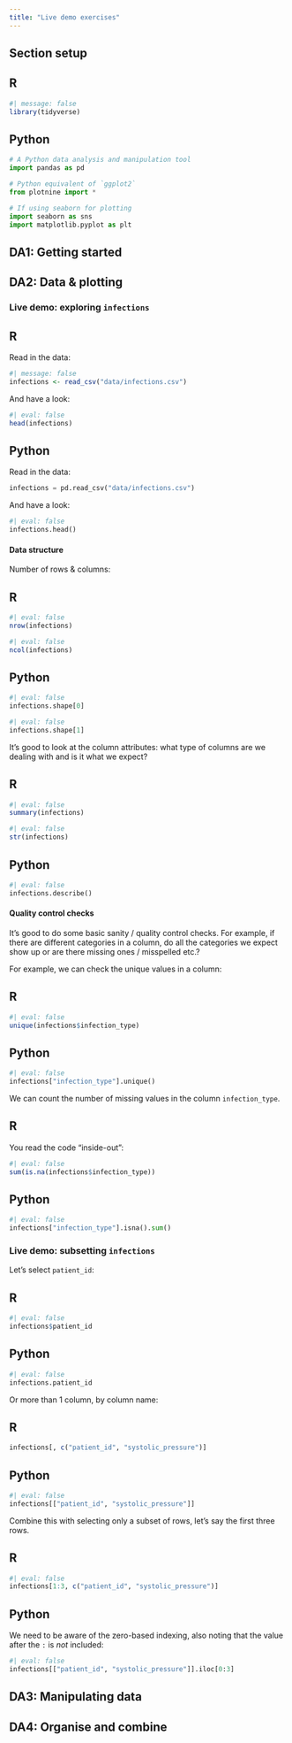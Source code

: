 ```yaml
---
title: "Live demo exercises"
---
```


## Section setup

::: {.panel-tabset group="language"}
## R

```r
#| message: false
library(tidyverse)
```

## Python

```python
# A Python data analysis and manipulation tool
import pandas as pd

# Python equivalent of `ggplot2`
from plotnine import *

# If using seaborn for plotting
import seaborn as sns
import matplotlib.pyplot as plt
```

:::

## DA1: Getting started

## DA2: Data & plotting

### Live demo: exploring `infections`

::: {.panel-tabset group="language"}
## R

Read in the data:

```r
#| message: false
infections <- read_csv("data/infections.csv")
```

And have a look:

```r
#| eval: false
head(infections)
```


## Python

Read in the data:

```python
infections = pd.read_csv("data/infections.csv")
```

And have a look:

```python
#| eval: false
infections.head()
```

:::

#### Data structure

Number of rows & columns:

::: {.panel-tabset group="language"}
## R

```r
#| eval: false
nrow(infections)
```

```r
#| eval: false
ncol(infections)
```

## Python

```python
#| eval: false
infections.shape[0]
```

```python
#| eval: false
infections.shape[1]
```


:::

It's good to look at the column attributes: what type of columns are we dealing with and is it what we expect?

::: {.panel-tabset group="language"}
## R

```r
#| eval: false
summary(infections)
```

```r
#| eval: false
str(infections)
```

## Python

```python
#| eval: false
infections.describe()
```

:::

#### Quality control checks

It's good to do some basic sanity / quality control checks. For example, if there are different categories in a column, do all the categories we expect show up or are there missing ones / misspelled etc.?

For example, we can check the unique values in a column:

::: {.panel-tabset group="language"}
## R

```r
#| eval: false
unique(infections$infection_type)
```

## Python

```python
#| eval: false
infections["infection_type"].unique()
```

:::

We can count the number of missing values in the column `infection_type`.

::: {.panel-tabset group="language"}
## R

You read the code "inside-out":

```r
#| eval: false
sum(is.na(infections$infection_type))
```

## Python

```python
#| eval: false
infections["infection_type"].isna().sum()
```

:::

### Live demo: subsetting `infections`

Let's select `patient_id`:

::: {.panel-tabset group="language"}
## R

```r
#| eval: false
infections$patient_id
```

## Python

```python
#| eval: false
infections.patient_id
```

:::

Or more than 1 column, by column name:

::: {.panel-tabset group="language"}
## R

```r
infections[, c("patient_id", "systolic_pressure")]
```

## Python

```python
#| eval: false
infections[["patient_id", "systolic_pressure"]]
```

:::

Combine this with selecting only a subset of rows, let's say the first three rows.

::: {.panel-tabset group="language"}
## R

```r
#| eval: false
infections[1:3, c("patient_id", "systolic_pressure")]
```

## Python

We need to be aware of the zero-based indexing, also noting that the value after the `:` is *not* included:

```python
#| eval: false
infections[["patient_id", "systolic_pressure"]].iloc[0:3]
```

:::

## DA3: Manipulating data

## DA4: Organise and combine

